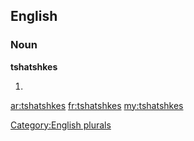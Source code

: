 ==English==

===Noun===
'''tshatshkes'''

# {{plural of|[[tshatshke]]}}

[[Category:English plurals]]

[[ar:tshatshkes]]
[[fr:tshatshkes]]
[[my:tshatshkes]]